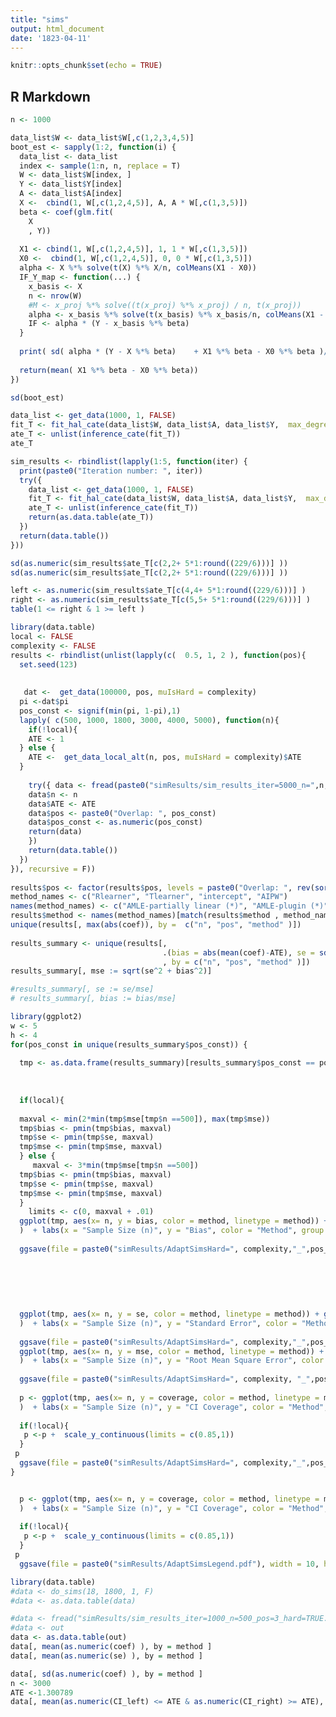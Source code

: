```yaml
---
title: "sims"
output: html_document
date: '1823-04-11'
---
```


```r
knitr::opts_chunk$set(echo = TRUE)
```

## R Markdown


```r
n <- 1000

data_list$W <- data_list$W[,c(1,2,3,4,5)]
boot_est <- sapply(1:2, function(i) {
  data_list <- data_list
  index <- sample(1:n, n, replace = T)
  W <- data_list$W[index, ]
  Y <- data_list$Y[index]
  A <- data_list$A[index]
  X <-  cbind(1, W[,c(1,2,4,5)], A, A * W[,c(1,3,5)])
  beta <- coef(glm.fit(
    X
    , Y))
  
  X1 <- cbind(1, W[,c(1,2,4,5)], 1, 1 * W[,c(1,3,5)])
  X0 <-  cbind(1, W[,c(1,2,4,5)], 0, 0 * W[,c(1,3,5)])
  alpha <- X %*% solve(t(X) %*% X/n, colMeans(X1 - X0))
  IF_Y_map <- function(...) {
    x_basis <- X
    n <- nrow(W)
    #M <- x_proj %*% solve((t(x_proj) %*% x_proj) / n, t(x_proj))
    alpha <- x_basis %*% solve(t(x_basis) %*% x_basis/n, colMeans(X1 - X0)  )
    IF <- alpha * (Y - x_basis %*% beta)
  }
  
  print( sd( alpha * (Y - X %*% beta)    + X1 %*% beta - X0 %*% beta )/sqrt(n))
  
  return(mean( X1 %*% beta - X0 %*% beta))
})

sd(boot_est)
```

```r


data_list <- get_data(1000, 1, FALSE)
fit_T <- fit_hal_cate(data_list$W, data_list$A, data_list$Y,  max_degree = 1, num_knots = 1, smoothness_orders = 1,max_degree_cate =1, num_knots_cate = 1, smoothness_orders_cate = 1,    screen_variables = TRUE, fit_control = list(parallel = TRUE))
ate_T <- unlist(inference_cate(fit_T))
ate_T

```


```r
sim_results <- rbindlist(lapply(1:5, function(iter) {
  print(paste0("Iteration number: ", iter))
  try({
    data_list <- get_data(1000, 1, FALSE)
    fit_T <- fit_hal_cate(data_list$W, data_list$A, data_list$Y,  max_degree = 1, num_knots = 1, smoothness_orders = 1,max_degree_cate =1, num_knots_cate = 1, smoothness_orders_cate = 1,    screen_variables = TRUE, fit_control = list(parallel = TRUE))
    ate_T <- unlist(inference_cate(fit_T))
    return(as.data.table(ate_T))
  })
  return(data.table())
}))

```

```r
sd(as.numeric(sim_results$ate_T[c(2,2+ 5*1:round((229/6)))] ))
sd(as.numeric(sim_results$ate_T[c(2,2+ 5*1:round((229/6)))] ))

left <- as.numeric(sim_results$ate_T[c(4,4+ 5*1:round((229/6)))] )
right <- as.numeric(sim_results$ate_T[c(5,5+ 5*1:round((229/6)))] )
table(1 <= right & 1 >= left )
```



```r
library(data.table)
local <- FALSE
complexity <- FALSE
results <- rbindlist(unlist(lapply(c(  0.5, 1, 2 ), function(pos){
  set.seed(123)
   
 
   dat <-  get_data(100000, pos, muIsHard = complexity) 
  pi <-dat$pi
  pos_const <- signif(min(pi, 1-pi),1)
  lapply( c(500, 1000, 1800, 3000, 4000, 5000), function(n){
    if(!local){
    ATE <- 1
  } else {
    ATE <-  get_data_local_alt(n, pos, muIsHard = complexity)$ATE
  }
    
    try({ data <- fread(paste0("simResults/sim_results_iter=5000_n=",n,"_pos=", pos, "_hard=", complexity, "_local_", local, ".csv"))
    data$n <- n
    data$ATE <- ATE
    data$pos <- paste0("Overlap: ", pos_const)
    data$pos_const <- as.numeric(pos_const)
    return(data)
    })
    return(data.table())
  })
}), recursive = F))
 
results$pos <- factor(results$pos, levels = paste0("Overlap: ", rev(sort(unique(results$pos_const)))))
method_names <- c("Rlearner", "Tlearner", "intercept", "AIPW")
names(method_names) <- c("AMLE-partially linear (*)", "AMLE-plugin (*)", "semiparametric", "AIPW")
results$method <- names(method_names)[match(results$method , method_names)]
unique(results[, max(abs(coef)), by =  c("n", "pos", "method" )])
 
results_summary <- unique(results[, 
                                  .(bias = abs(mean(coef)-ATE), se = sd(coef), pos_const = pos_const[1], coverage =  mean(CI_left <= ATE & CI_right >= ATE))
                                  , by = c("n", "pos", "method" )])
results_summary[, mse := sqrt(se^2 + bias^2)]

#results_summary[, se := se/mse]
# results_summary[, bias := bias/mse]

library(ggplot2)
w <- 5
h <- 4
for(pos_const in unique(results_summary$pos_const)) {
  
  tmp <- as.data.frame(results_summary)[results_summary$pos_const == pos_const,]
  
  
 
  if(local){
     
  maxval <- min(2*min(tmp$mse[tmp$n ==500]), max(tmp$mse))
  tmp$bias <- pmin(tmp$bias, maxval)
  tmp$se <- pmin(tmp$se, maxval)
  tmp$mse <- pmin(tmp$mse, maxval)
  } else {
     maxval <- 3*min(tmp$mse[tmp$n ==500])
  tmp$bias <- pmin(tmp$bias, maxval)
  tmp$se <- pmin(tmp$se, maxval)
  tmp$mse <- pmin(tmp$mse, maxval)
  }
    limits <- c(0, maxval + .01)
  ggplot(tmp, aes(x= n, y = bias, color = method, linetype = method)) + geom_line(size = 0.8) + facet_wrap(~pos, ncol =1)  + theme_bw() +     theme(  text = element_text(size=18), axis.text.x = element_text(size = 14 , hjust = 1, vjust = 0.5), legend.position = "none",   legend.box = "horizontal" 
  )  + labs(x = "Sample Size (n)", y = "Bias", color = "Method", group = "Method", linetype = "Method") +  scale_y_continuous( limits = limits) 
  
  ggsave(file = paste0("simResults/AdaptSimsHard=", complexity,"_",pos_const, "_local_", local, "Bias.pdf") , width = w, height = h)
 
      
 
      
                                      
                                     
  ggplot(tmp, aes(x= n, y = se, color = method, linetype = method)) + geom_line(size = 0.8) + facet_wrap(~pos, ncol =1) + theme_bw()  +     theme(  text = element_text(size=18), axis.text.x = element_text(size = 14 , hjust = 1, vjust = 0.5), legend.position = "none",   legend.box = "horizontal" 
  )  + labs(x = "Sample Size (n)", y = "Standard Error", color = "Method", group = "Method", linetype = "Method") +  scale_y_continuous( limits = limits)
  
  ggsave(file = paste0("simResults/AdaptSimsHard=", complexity,"_",pos_const, "_local_", local, "SE.pdf"), width = w, height = h)
  ggplot(tmp, aes(x= n, y = mse, color = method, linetype = method)) + geom_line(size = 0.8) + facet_wrap(~pos, ncol =1) + theme_bw()  +     theme(  text = element_text(size=18), axis.text.x = element_text(size = 14 , hjust = 1, vjust = 0.5), legend.position = "none",   legend.box = "horizontal" 
  )  + labs(x = "Sample Size (n)", y = "Root Mean Square Error", color = "Method", group = "Method", linetype = "Method")  +  scale_y_continuous( limits = limits)
  
  ggsave(file = paste0("simResults/AdaptSimsHard=", complexity, "_",pos_const, "_local_", local,"MSE.pdf"), width = w, height = h)
  
  p <- ggplot(tmp, aes(x= n, y = coverage, color = method, linetype = method)) + geom_line(size = 0.8) + facet_wrap(~pos, ncol =1)+ scale_y_log10() + geom_hline(yintercept = 0.95, color = "grey") + theme_bw() +     theme(  text = element_text(size=18), axis.text.x = element_text(size = 14 , hjust = 1, vjust = 0.5), legend.position = "none",   legend.box = "none" 
  )  + labs(x = "Sample Size (n)", y = "CI Coverage", color = "Method", group = "Method", linetype = "Method")  
  
  if(!local){
   p <-p +  scale_y_continuous(limits = c(0.85,1))
  }
 p  
  ggsave(file = paste0("simResults/AdaptSimsHard=", complexity,"_",pos_const, "_local_", local,  "CI.pdf"), width = w, height = h)
}


  p <- ggplot(tmp, aes(x= n, y = coverage, color = method, linetype = method)) + geom_line(size = 0.8) + facet_wrap(~pos, ncol =1)+ scale_y_log10() + geom_hline(yintercept = 0.95, color = "grey") + theme_bw() +     theme(  text = element_text(size=18), axis.text.x = element_text(size = 14 , hjust = 1, vjust = 0.5), legend.position = "bottom",   legend.box = "horizontal" , legend.title = element_blank()
  )  + labs(x = "Sample Size (n)", y = "CI Coverage", color = "Method", group = "Method", linetype = "Method")  
  
  if(!local){
   p <-p +  scale_y_continuous(limits = c(0.85,1))
  }
 p  
  ggsave(file = paste0("simResults/AdaptSimsLegend.pdf"), width = 10, height = 6)
```

```r

library(data.table)
#data <- do_sims(18, 1800, 1, F)
#data <- as.data.table(data)

#data <- fread("simResults/sim_results_iter=1000_n=500_pos=3_hard=TRUE.csv")
#data <- out
data <- as.data.table(out)
data[, mean(as.numeric(coef) ), by = method ]
data[, mean(as.numeric(se) ), by = method ]

data[, sd(as.numeric(coef) ), by = method ]
n <- 3000
ATE <-1.300789
data[, mean(as.numeric(CI_left) <= ATE & as.numeric(CI_right) >= ATE), by = method ]
```
